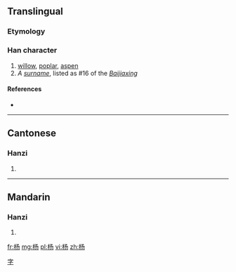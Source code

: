 {{also|楊}}
==Translingual==

===Etymology===
{{Han simp|楊|f=昜|t=丿丿𠄎}}

===Han character===
{{Han char|rn=75|rad=木|as=03|sn=7|four=|canj=木弓尸竹 (DNSH)}}

# [[willow]], [[poplar]], [[aspen]]
# ''A [[surname]]'', listed as #16 of the ''[[:w:Baijiaxing|Baijiaxing]]''

====References====
* {{Han ref|kx=0513.011|hdz=21163.020|uh=6768|ud=26472}}

----

==Cantonese==

===Hanzi===
{{yue-hanzi|jyut=joeng4|y=yeung4|tra=楊}}

# {{defn|lang=yue|sort=木03}}

----

==Mandarin==

===Hanzi===
{{cmn-hanzi|tra=楊|pin=[[yáng]] ([[yang2]]), [[Yáng]] ([[Yang2]])|wg=yang<sup>2</sup>, Yang<sup>2</sup>}}

# {{defn|lang=cmn|sort=木03}}

[[Category:Mandarin surnames|字]]

[[fr:杨]]
[[mg:杨]]
[[pl:杨]]
[[vi:杨]]
[[zh:杨]]